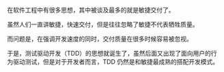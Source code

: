 在软件工程中有很多思想，其中被谈及最多的就是敏捷交付了。

虽然人们一直讲敏捷，快速交付，但是往往忽略了敏捷不代表牺牲质量。

而问题是，在强调开发速度的同时，交付质量在很多时候容易被忽视。

于是，测试驱动开发（TDD）的思想就诞生了，虽然后面又出现了面向用户的行为驱动测试，但是对于开发者而言，TDD 仍然是和敏捷最成熟的搭配开发模式。